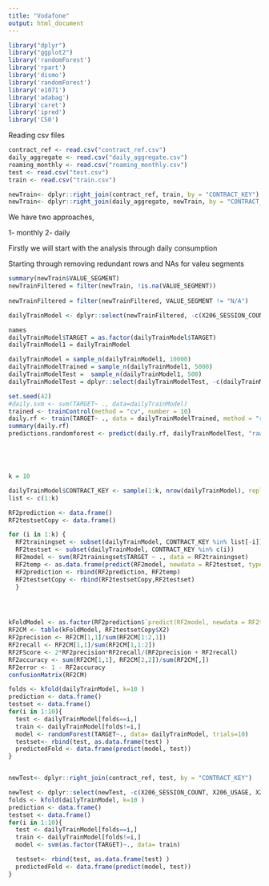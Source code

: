 ```yaml
---
title: "Vodafone"
output: html_document
---
```




```r
library("dplyr")
library("ggplot2")
library('randomForest')
library('rpart')
library('dismo')
library('randomForest')
library('e1071')
library('adabag')
library('caret')
library('ipred')
library('C50')

```

Reading csv files 

```r

contract_ref <- read.csv("contract_ref.csv")
daily_aggregate <- read.csv("daily_aggregate.csv")
roaming_monthly <- read.csv("roaming_monthly.csv")
test <- read.csv("test.csv")
train <- read.csv("train.csv")

```


```r

newTrain<- dplyr::right_join(contract_ref, train, by = "CONTRACT_KEY")
newTrain<- dplyr::right_join(daily_aggregate, newTrain, by = "CONTRACT_KEY")
```

We have two approaches,

1- monthly 
2- daily

Firstly we will start with the analysis through daily consumption

Starting through removing redundant rows and NAs for valeu segments


```r
summary(newTrain$VALUE_SEGMENT)
newTrainFiltered = filter(newTrain, !is.na(VALUE_SEGMENT))
 
newTrainFiltered = filter(newTrainFiltered, VALUE_SEGMENT != "N/A")
```

```r


dailyTrainModel <- dplyr::select(newTrainFiltered, -c(X206_SESSION_COUNT, X206_USAGE, X207_USAGE, X208_SESSION_COUNT, X209_USAGE, X209_SESSION_COUNT, X210_USAGE, X210_SESSION_COUNT, CALL_DATE_KEY, X207_SESSION_COUNT, X208_USAGE, NO_OF_SESSIONS, CELL_KEY))

names
dailyTrainModel$TARGET = as.factor(dailyTrainModel$TARGET)
dailyTrainModel1 = dailyTrainModel

dailyTrainModel = sample_n(dailyTrainModel1, 10000)
dailyTrainModelTrained = sample_n(dailyTrainModel1, 5000)
dailyTrainModelTest =  sample_n(dailyTrainModel1, 500)
dailyTrainModelTest = dplyr::select(dailyTrainModelTest, -c(dailyTrainModelTest$TARGET))

set.seed(42)
#daily.svm <- svm(TARGET~ ., data=dailyTrainModel)
trained <- trainControl(method = "cv", number = 10)
daily.rf <- train(TARGET~ ., data = dailyTrainModelTrained, method = "rf", trControl = trained)
summary(daily.rf)
predictions.randomforest <- predict(daily.rf, dailyTrainModelTest, "raw")






```

```r

k = 10

dailyTrainModel$CONTRACT_KEY <- sample(1:k, nrow(dailyTrainModel), replace = TRUE)
list <- c(1:k)

RF2prediction <- data.frame()
RF2testsetCopy <- data.frame()

for (i in 1:k) {
  RF2trainingset <- subset(dailyTrainModel, CONTRACT_KEY %in% list[-i])
  RF2testset <- subset(dailyTrainModel, CONTRACT_KEY %in% c(i))
  RF2model <- svm(RF2trainingset$TARGET ~ ., data = RF2trainingset)
  RF2temp <- as.data.frame(predict(RF2model, newdata = RF2testset, type = "class"))
  RF2prediction <- rbind(RF2prediction, RF2temp)
  RF2testsetCopy <- rbind(RF2testsetCopy,RF2testset)
  }




kFoldModel <- as.factor(RF2prediction$`predict(RF2model, newdata = RF2testset, type = "class")`)
RF2CM <- table(kFoldModel, RF2testsetCopy$X2)
RF2precision <- RF2CM[1,1]/sum(RF2CM[1:2,1])
RF2recall <- RF2CM[1,1]/sum(RF2CM[1,1:2])
RF2FScore <- 2*RF2precision*RF2recall/(RF2precision + RF2recall)
RF2accuracy <- sum(RF2CM[1,1], RF2CM[2,2])/sum(RF2CM[,])
RF2error <- 1 - RF2accuracy
confusionMatrix(RF2CM)
```


```r




folds <- kfold(dailyTrainModel, k=10 )
prediction <- data.frame()
testset <- data.frame()
for(i in 1:10){
  test <- dailyTrainModel[folds==i,]
  train <- dailyTrainModel[folds!=i,]
  model <- randomForest(TARGET~., data= dailyTrainModel, trials=10)
  testset<- rbind(test, as.data.frame(test) )
  predictedFold <- data.frame(predict(model, test))
}


newTest<- dplyr::right_join(contract_ref, test, by = "CONTRACT_KEY")

newTest <- dplyr::select(newTest, -c(X206_SESSION_COUNT, X206_USAGE, X207_USAGE, X208_SESSION_COUNT, X209_USAGE, X209_SESSION_COUNT, X210_USAGE, X210_SESSION_COUNT, GENDER, VALUE_SEGMENT, X207_SESSION_COUNT, X208_USAGE, HANDSET_NAME))
folds <- kfold(dailyTrainModel, k=10 )
prediction <- data.frame()
testset <- data.frame()
for(i in 1:10){
  test <- dailyTrainModel[folds==i,]
  train <- dailyTrainModel[folds!=i,]
  model <- svm(as.factor(TARGET)~., data= train)

  testset<- rbind(test, as.data.frame(test) )
  predictedFold <- data.frame(predict(model, test))
}
```

